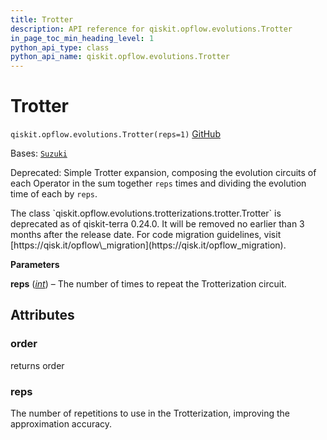```yaml
---
title: Trotter
description: API reference for qiskit.opflow.evolutions.Trotter
in_page_toc_min_heading_level: 1
python_api_type: class
python_api_name: qiskit.opflow.evolutions.Trotter
---
```


# Trotter

<span id="qiskit.opflow.evolutions.Trotter" />

`qiskit.opflow.evolutions.Trotter(reps=1)` [GitHub](https://github.com/qiskit/qiskit/tree/stable/0.25/qiskit/opflow/evolutions/trotterizations/trotter.py "view source code")

Bases: [`Suzuki`](qiskit.opflow.evolutions.Suzuki "qiskit.opflow.evolutions.trotterizations.suzuki.Suzuki")

Deprecated: Simple Trotter expansion, composing the evolution circuits of each Operator in the sum together `reps` times and dividing the evolution time of each by `reps`.

<Admonition title="Deprecated since version 0.24.0" type="danger">
  The class `qiskit.opflow.evolutions.trotterizations.trotter.Trotter` is deprecated as of qiskit-terra 0.24.0. It will be removed no earlier than 3 months after the release date. For code migration guidelines, visit [https://qisk.it/opflow\_migration](https://qisk.it/opflow_migration).
</Admonition>

**Parameters**

**reps** ([*int*](https://docs.python.org/3/library/functions.html#int "(in Python v3.12)")) – The number of times to repeat the Trotterization circuit.

## Attributes

<span id="qiskit.opflow.evolutions.Trotter.order" />

### order

returns order

<span id="qiskit.opflow.evolutions.Trotter.reps" />

### reps

The number of repetitions to use in the Trotterization, improving the approximation accuracy.

